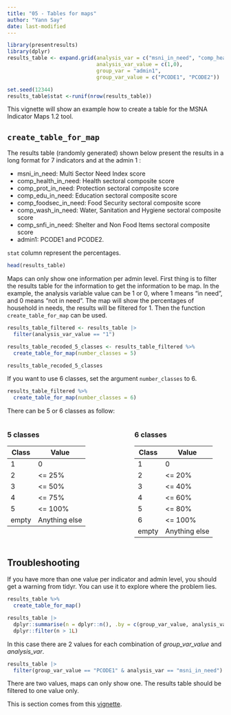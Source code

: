 ```yaml
---
title: "05 - Tables for maps"
author: "Yann Say"
date: last-modified
---
```


```r
library(presentresults)
library(dplyr)
results_table <- expand.grid(analysis_var = c("msni_in_need", "comp_health_in_need", "comp_prot_in_need", "comp_edu_in_need", "comp_foodsec_in_need","comp_wash_in_need",        "comp_snfi_in_need"),
                             analysis_var_value = c(1,0),
                             group_var = "admin1",
                             group_var_value = c("PCODE1", "PCODE2"))

set.seed(12344)
results_table$stat <-runif(nrow(results_table))
```

This vignette will show an example how to create a table for the MSNA Indicator Maps 1.2 tool.

## `create_table_for_map`

The results table (randomly generated) shown below present the results in a long format for 7 indicators and at the admin 1 :

- msni_in_need: Multi Sector Need Index score 
- comp_health_in_need: Health sectoral composite score
- comp_prot_in_need: Protection sectoral composite score 
- comp_edu_in_need: Education sectoral composite score
- comp_foodsec_in_need: Food Security sectoral composite score
- comp_wash_in_need: Water, Sanitation and Hygiene sectoral composite score 
- comp_snfi_in_need: Shelter and Non Food Items sectoral composite score
- admin1: PCODE1 and PCODE2. 

`stat` column represent the percentages.

```r
head(results_table)
```

Maps can only show one information per admin level. First thing is to filter the results table for the information to get the information to be map. In the example, the analysis variable value can be 1 or 0, where 1 means "in need", and 0 means "not in need". The map will show the percentages of household in needs, the results will be filtered for 1. Then the function `create_table_for_map` can be used.

```r
results_table_filtered <- results_table |> 
  filter(analysis_var_value == "1")

results_table_recoded_5_classes <- results_table_filtered %>% 
  create_table_for_map(number_classes = 5)

results_table_recoded_5_classes
```

If you want to use 6 classes, set the argument `number_classes` to 6.

```r
results_table_filtered %>% 
  create_table_for_map(number_classes = 6)
```


There can be 5 or 6 classes as follow:

:::: {.columns}

::: {.column width="45%"}
### 5 classes

| Class | Value         |
|-------|---------------|
| 1     | 0             |
| 2     | \<= 25%       |
| 3     | \<= 50%       |
| 4     | \<= 75%       |
| 5     | \<= 100%      |
| empty | Anything else |
:::

::: {.column width="10%"}
<!-- empty column to create gap -->
:::

::: {.column width="45%"}
### 6 classes

| Class | Value         |
|-------|---------------|
| 1     | 0             |
| 2     | \<= 20%       |
| 3     | \<= 40%       |
| 4     | \<= 60%       |
| 5     | \<= 80%       |
| 6     | \<= 100%      |
| empty | Anything else |
:::

::::




## Troubleshooting

If you have more than one value per indicator and admin level, you should get a warning from tidyr. You can use it to explore where the problem lies.

```r
results_table %>% 
  create_table_for_map()
```
```r
results_table |>
  dplyr::summarise(n = dplyr::n(), .by = c(group_var_value, analysis_var)) |>
  dplyr::filter(n > 1L)
```

In this case there are 2 values for each combination of *group_var_value* and *analysis_var*.

```r
results_table |>
  filter(group_var_value == "PCODE1" & analysis_var == "msni_in_need")
```
There are two values, maps can only show one. The results table should be filtered to one value only.

This is section comes from this [vignette](https://impact-initiatives.github.io/presentresults/articles/create-table-for-map.html). 
